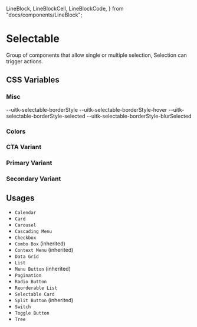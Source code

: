   LineBlock,
  LineBlockCell,
  LineBlockCode,
} from "docs/components/LineBlock";

<Meta title="Documentation/Styles and Theming/Characteristics/Selectable" />

# Selectable

Group of components that allow single or multiple selection, Selection can
trigger actions.

## CSS Variables

### Misc

<Canvas>
  <Story name="Misc">
    <DocGrid>
      <CursorBlock cursor="--uitk-selectable-cursor-hover" />
      <CursorBlock cursor="--uitk-selectable-cursor-selected" />
      <CursorBlock cursor="--uitk-selectable-cursor-blurSelected" />
      <CursorBlock cursor="--uitk-selectable-cursor-disabled" />
      <TextAlignBlock textAlign="--uitk-selectable-textAlign" />
      <LineBlockCell />
      <LineBlockCode>--uitk-selectable-borderStyle</LineBlockCode>
      <LineBlockCell />
      <LineBlockCode>--uitk-selectable-borderStyle-hover</LineBlockCode>
      <LineBlockCell />
      <LineBlockCode>--uitk-selectable-borderStyle-selected</LineBlockCode>
      <LineBlockCell />
      <LineBlockCode>--uitk-selectable-borderStyle-blurSelected</LineBlockCode>
      <LineBlock lineWidth="--uitk-selectable-borderWidth" />
      <LineBlock lineWidth="--uitk-selectable-borderWidth-hover" />
      <LineBlock lineWidth="--uitk-selectable-borderWidth-selected" />
      <LineBlock lineWidth="--uitk-selectable-borderWidth-blurSelected" />
    </DocGrid>
  </Story>
</Canvas>

### Colors

<Canvas>
  <Story name="Colors">
    <DocGrid>
      <ColorBlock colorVar="--uitk-selectable-background" />
      <ColorBlock colorVar="--uitk-selectable-background-hover" />
      <ColorBlock colorVar="--uitk-selectable-background-disabled" />
      <ColorBlock colorVar="--uitk-selectable-background-selected" />
      <ColorBlock colorVar="--uitk-selectable-background-blurSelected" />
      <ColorBlock colorVar="--uitk-selectable-borderColor" />
      <ColorBlock colorVar="--uitk-selectable-borderColor-hover" />
      <ColorBlock colorVar="--uitk-selectable-borderColor-selected" />
      <ColorBlock colorVar="--uitk-selectable-borderColor-disabled" />
      <ColorBlock colorVar="--uitk-selectable-borderColor-selectedDisabled" />
      <ColorBlock colorVar="--uitk-selectable-foreground" />
      <ColorBlock colorVar="--uitk-selectable-foreground-hover" />
      <ColorBlock colorVar="--uitk-selectable-foreground-selected" />
      <ColorBlock colorVar="--uitk-selectable-foreground-blurSelected" />
      <ColorBlock colorVar="--uitk-selectable-foreground-partial" />
      <ColorBlock colorVar="--uitk-selectable-foreground-partialDisabled" />
      <ColorBlock colorVar="--uitk-selectable-foreground-disabled" />
    </DocGrid>
  </Story>
</Canvas>

### CTA Variant

<Canvas>
  <Story name="CTA">
    <DocGrid>
      <ColorBlock colorVar="--uitk-selectable-cta-background" />
      <ColorBlock colorVar="--uitk-selectable-cta-background-hover" />
      <ColorBlock colorVar="--uitk-selectable-cta-background-selected" />
      <ColorBlock colorVar="--uitk-selectable-cta-background-selectedDisabled" />
      <ColorBlock colorVar="--uitk-selectable-cta-background-disabled" />
      <ColorBlock colorVar="--uitk-selectable-cta-foreground" />
      <ColorBlock colorVar="--uitk-selectable-cta-foreground-hover" />
      <ColorBlock colorVar="--uitk-selectable-cta-foreground-selected" />
      <ColorBlock colorVar="--uitk-selectable-cta-foreground-selectedDisabled" />
      <ColorBlock colorVar="--uitk-selectable-cta-foreground-disabled" />
    </DocGrid>
  </Story>
</Canvas>

### Primary Variant

<Canvas>
  <Story name="Primary">
    <DocGrid>
      <ColorBlock colorVar="--uitk-selectable-primary-background" />
      <ColorBlock colorVar="--uitk-selectable-primary-background-hover" />
      <ColorBlock colorVar="--uitk-selectable-primary-background-selected" />
      <ColorBlock colorVar="--uitk-selectable-primary-background-selectedDisabled" />
      <ColorBlock colorVar="--uitk-selectable-primary-background-disabled" />
      <ColorBlock colorVar="--uitk-selectable-primary-foreground" />
      <ColorBlock colorVar="--uitk-selectable-primary-foreground-hover" />
      <ColorBlock colorVar="--uitk-selectable-primary-foreground-selected" />
      <ColorBlock colorVar="--uitk-selectable-primary-foreground-selectedDisabled" />
      <ColorBlock colorVar="--uitk-selectable-primary-foreground-disabled" />
    </DocGrid>
  </Story>
</Canvas>

### Secondary Variant

<Canvas>
  <Story name="Secondary">
    <DocGrid>
      <ColorBlock colorVar="--uitk-selectable-secondary-background" />
      <ColorBlock colorVar="--uitk-selectable-secondary-background-hover" />
      <ColorBlock colorVar="--uitk-selectable-secondary-background-selected" />
      <ColorBlock colorVar="--uitk-selectable-secondary-background-selectedDisabled" />
      <ColorBlock colorVar="--uitk-selectable-secondary-background-disabled" />
      <ColorBlock colorVar="--uitk-selectable-secondary-foreground" />
      <ColorBlock colorVar="--uitk-selectable-secondary-foreground-hover" />
      <ColorBlock colorVar="--uitk-selectable-secondary-foreground-selected" />
      <ColorBlock colorVar="--uitk-selectable-secondary-foreground-selectedDisabled" />
      <ColorBlock colorVar="--uitk-selectable-secondary-foreground-disabled" />
    </DocGrid>
  </Story>
</Canvas>

## Usages

- `Calendar`
- `Card`
- `Carousel`
- `Cascading Menu`
- `Checkbox`
- `Combo Box` (inherited)
- `Context Menu` (inherited)
- `Data Grid`
- `List`
- `Menu Button` (inherited)
- `Pagination`
- `Radio Button`
- `Reorderable List`
- `Selectable Card`
- `Split Button` (inherited)
- `Switch`
- `Toggle Button`
- `Tree`

